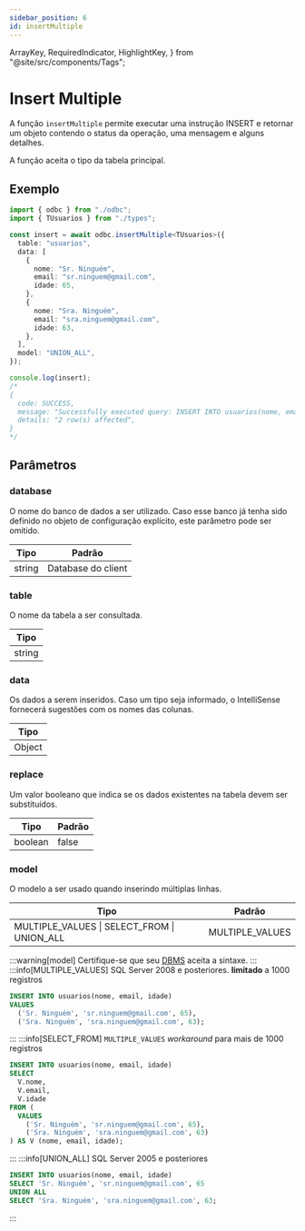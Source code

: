 ```yaml
---
sidebar_position: 6
id: insertMultiple
---
```


  ArrayKey,
  RequiredIndicator,
  HighlightKey,
} from "@site/src/components/Tags";

# Insert Multiple

A função `insertMultiple` permite executar uma instrução INSERT e retornar um objeto contendo o status da operação, uma mensagem e alguns detalhes.

A função aceita o tipo da tabela principal.

## Exemplo

```ts
import { odbc } from "./odbc";
import { TUsuarios } from "./types";

const insert = await odbc.insertMultiple<TUsuarios>({
  table: "usuarios",
  data: [
    {
      nome: "Sr. Ninguém",
      email: "sr.ninguem@gmail.com",
      idade: 65,
    },
    {
      nome: "Sra. Ninguém",
      email: "sra.ninguem@gmail.com",
      idade: 63,
    },
  ],
  model: "UNION_ALL",
});

console.log(insert);
/*
{
  code: SUCCESS,
  message: "Successfully executed query: INSERT INTO usuarios(nome, email, idade) SELECT 'Sr. Ninguém', 'sr.ninguem@gmail.com', 65 UNION ALL SELECT 'Sra. Ninguém', 'sra.ninguem@gmail.com', 63;",
  details: "2 row(s) affected",
}
*/
```

## Parâmetros

### database

O nome do banco de dados a ser utilizado. Caso esse banco já tenha sido definido no objeto de configuração explícito, este parâmetro pode ser omitido.

| Tipo   | Padrão             |
| ------ | ------------------ |
| string | Database do client |

### <RequiredIndicator>table</RequiredIndicator>

O nome da tabela a ser consultada.

| Tipo   |
| ------ |
| string |

### <RequiredIndicator>data</RequiredIndicator>

Os dados a serem inseridos. Caso um tipo seja informado, o IntelliSense fornecerá sugestões com os nomes das colunas.

| Tipo                        |
| --------------------------- |
| <ArrayKey>Object</ArrayKey> |

### replace

Um valor booleano que indica se os dados existentes na tabela devem ser substituídos.

| Tipo    | Padrão |
| ------- | ------ |
| boolean | false  |

### model

O modelo a ser usado quando inserindo múltiplas linhas.

| Tipo                                        | Padrão          |
| ------------------------------------------- | --------------- |
| MULTIPLE_VALUES \| SELECT_FROM \| UNION_ALL | MULTIPLE_VALUES |

:::warning[model]
Certifique-se que seu [DBMS](https://www.geeksforgeeks.org/introduction-of-dbms-database-management-system-set-1/) aceita a sintaxe.
:::
:::info[MULTIPLE_VALUES]
SQL Server 2008 e posteriores. **limitado** a <HighlightKey>1000 registros</HighlightKey>

```sql
INSERT INTO usuarios(nome, email, idade)
VALUES
  ('Sr. Ninguém', 'sr.ninguem@gmail.com', 65),
  ('Sra. Ninguém', 'sra.ninguem@gmail.com', 63);
```

:::
:::info[SELECT_FROM]
`MULTIPLE_VALUES` _workaround_ para mais de <HighlightKey>1000 registros</HighlightKey>

```sql
INSERT INTO usuarios(nome, email, idade)
SELECT
  V.nome,
  V.email,
  V.idade
FROM (
  VALUES
    ('Sr. Ninguém', 'sr.ninguem@gmail.com', 65),
    ('Sra. Ninguém', 'sra.ninguem@gmail.com', 63)
) AS V (nome, email, idade);
```

:::
:::info[UNION_ALL]
SQL Server 2005 e posteriores

```sql
INSERT INTO usuarios(nome, email, idade)
SELECT 'Sr. Ninguém', 'sr.ninguem@gmail.com', 65
UNION ALL
SELECT 'Sra. Ninguém', 'sra.ninguem@gmail.com', 63;
```

:::
